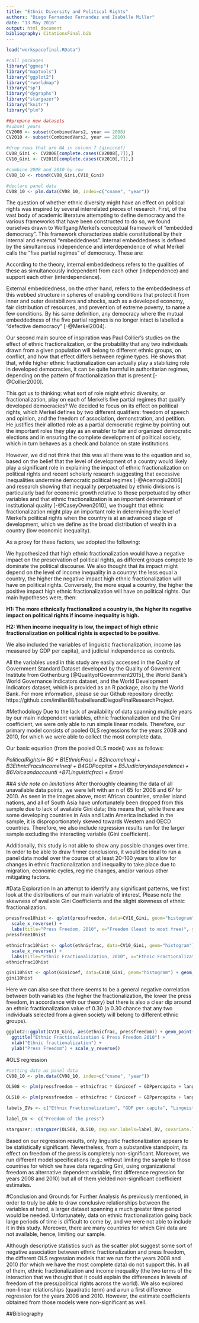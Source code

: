 ```yaml
---
title: "Ethnic Diversity and Political Rights"
authors: "Diego Fernandez Fernandez and Isabelle Miller"
date: "13 May 2016"
output: html_document
bibliography: CitationsFinal.bib
---
```



````r
load("workspacefinal.RData")

#call packages
library("ggmap")
library("maptools")
library("ggplot2")
library("rworldmap")
library("sp")
library("dygraphs")
library("stargazer")
library("knitr")
library("plm")

##prepare new datasets
#subset years
CV2008 <- subset(CombinedVars2, year == 2008)
CV2010 <- subset(CombinedVars2, year == 2010)

#drop rows that are NA in column 7 (ginicoef)
CV08_Gini <- CV2008[complete.cases(CV2008[,7]),]
CV10_Gini <- CV2010[complete.cases(CV2010[,7]),]

#combine 2008 and 2010 by row
CV08_10 <- rbind(CV08_Gini,CV10_Gini)

#declare panel data
CV08_10 <- plm.data(CV08_10, index=c("cname", "year"))

````

The question of whether ethnic diversity might have an effect on political rights was inspired by several interrelated pieces of research. First, of the vast body of academic literature attempting to define democracy and the various frameworks that have been constructed to do so, we found ourselves drawn to Wolfgang Merkel's conceptual framework of "embedded democracy". This framework characterizes stable constitutional by their internal and external "embeddedness". Internal embeddedness is defined by the simultaneous independence and interdependence of what Merkel calls the "five partial regimes" of democracy. These are: \itemize{
\item{a democratic electoral regime} 
\item{political rights of participation} 
\item{civil rights}
\item{horizontal accountability} 
\item{the effective power to govern by the democratically elected representatives} 
}

According to the theory, internal embeddedness refers to the qualities of these as simultaneously independent from each other (independence) and support each other (interdependence). 

External embeddedness, on the other hand, refers to the embeddedness of this webbed structure in spheres of enabling conditions that protect it from inner and outer destabilizers and shocks, such as a developed economy, fair distribution of resources, and prevention of extreme poverty, to name a few conditions. By his same definition, any democracy where the mutual embeddedness of the five partial regimes is no longer intact is labelled a "defective democracy" [-@Merkel2004].

Our second main source of inspiration was Paul Collier's studies on the effect of ethnic fractionalization, or the probability that any two individuals drawn from a given population will belong to different ethnic groups, on conflict, and how that effect differs between regime types. He shows that that, while higher ethnic fractionalization can actually play a stabilizing role in developed democracies, it can be quite harmful in authoritarian regimes, depending on the pattern of fractionalization that is present [-@Collier2000].

This got us to thinking: what sort of role might ethnic diversity, or fractionalization, play on each of Merkel's five partial regimes that qualify developed democracies? We decided to focus on its effect on political rights, which Merkel defines by two different qualifiers: freedom of speech and opinion, and the freedom of association, demonstration, and petition. He justifies their allotted role as a partial democratic regime by pointing out the important roles they play as an enabler to fair and organized democratic elections and in ensuring the complete development of political society, which in turn behaves as a check and balance on state institutions.

However, we did not think that this was all there was to the equation and so, based on the belief that the level of development of a country would likely play a significant role in explaining the impact of ethnic fractionalization on political rights and recent scholarly research suggesting that excessive inequalities undermine democratic political regimes [-@Acemoglu2006] and research showing that inequality perpetuated by ethnic divisions is particularly bad for economic growth relative to those perpetuated by other variables and  that ethnic fractionalization is an important determinant of institutional quality [-@CaseyOwen2010], we thought that ethnic fractionalization might play an important role in determining the level of Merkel's political rights when the country is at an advanced stage of development, which we define as the broad distribution of wealth in a country (low economic inequality). 

As a proxy for these factors, we adopted the following:\itemize{
\item{for political rights, Freedom House's freedom of the press indicator} 
\item{for ethnic diversity, Alesina et. al.'s ethnic fractionalization indicator} 
\item{and for inequality/level of development, the Gini coefficient}
}

We hypothesized that high ethnic fractionalization would have a negative impact on the preservation of political rights, as different groups compete to dominate the political discourse. We also thought that its impact might depend on the level of income inequality in a country: the less equal a country, the higher the negative impact high ethnic fractionalization will have on political rights. Conversely, the more equal a country, the higher the positive impact high ethnic fractionalization will have on political rights. Our main hypotheses were, then:

**H1: The more ethnically fractionalized a country is, the higher its negative impact on political rights if income inequality is high.**

**H2: When income inequality is low, the impact of high ethnic fractionalization on political rights is expected to be positive.**

We also included the variables of linguistic fractionalization, income (as measured by GDP per capita),  and judicial independence as controls.

All the variables used in this study are easily accessed in the Quality of Government Standard Dataset developed by the Quality of Government Institute from Gothenburg [@QualityofGovernment2015], the World Bank's World Governance Indicators dataset, and the World Development Indicators dataset, which is provided as an R package, also by the World Bank. For more information, please se our Github repository directly: https://github.com/imiller88/IsabelleandDiegosFinalResearchProject.

#Methodology
Due to the lack of availability of data spanning multiple years by our main independent variables, ethnic fractionalization and the Gini coefficient, we were only able to run simple linear models. Therefore, our primary model consists of pooled OLS regressions for the years 2008 and 2010, for which we were able to collect the most complete data. 

Our basic equation (from the pooled OLS model) was as follows:


*PoliticalRightsi= B0 + B1EthnicFraci + B2IncomeIneqi + B3EthnicFracxIncomeIneqi + B4GDPcapitai + B5Judiciaryindependencei + B6Voiceandaccounti +B7Linguisticfraci + Errori*

##*A side note on limitations*
After thoroughly cleaning the data of all unavailable data points, we were left with an n of 65 for 2008 and 67 for 2010. As seen in the images above, most African countries, smaller island nations, and all of South Asia have unfortunately been dropped from this sample due to lack of available Gini data; this means that, while there are some developing countries in Asia and Latin America included in the sample, it is disproportionately skewed towards Western and OECD countries. Therefore, we also include regression results run for the larger sample excluding the interacting variable (Gini coefficient).

Additionally, this study is not able to show any possible changes over time. In order to be able to draw firmer conclusions, it would be ideal to run a panel data model over the course of at least 20-100 years to allow for changes in ethnic fractionalization and inequality to take place due to migration, economic cycles, regime changes, and/or various other mitigating factors. 


#Data Exploration
In an attempt to identify any significant patterns, we first look at the distributions of our main variable of interest. Please note the skewness of available Gini Coefficients and the slight skewness of ethnic fractionalization.

````r

pressfree10hist <- qplot(pressfreedom, data=CV10_Gini, geom="histogram") + geom_histogram(aes(fill = ..count..)) +
  scale_x_reverse() +
  labs(title="Press Freedom, 2010", x="Freedom (least to most free)", y="Countries in sample")
pressfree10hist

ethnicfrac10hist <- qplot(ethnicfrac, data=CV10_Gini, geom="histogram") + geom_histogram(aes(fill = ..count..)) +
  scale_x_reverse() +
  labs(title="Ethnic Fractionalization, 2010", x="Ethnic Fractionalization, heterogenous to homogenous",       y="Countries in sample")
ethnicfrac10hist

gini10hist <- qplot(Ginicoef, data=CV10_Gini, geom="histogram") + geom_histogram(aes(fill = ..count..)) + labs(title="Distribution of Available Gini Coefficients for 2010", x="Inequality (low to high)", y="Frequency")
gini10hist
````


Here we can also see that there seems to be a general negative correlation between both variables (the higher the fractionalization, the lower the press freedom, in accordance with our theory) but there is also a clear dip around an ethnic fractionalization value of 0.30 (a 0.30 chance that any two individuals selected from a given society will belong to different ethnic groups). 


````r
ggplot2::ggplot(CV10_Gini, aes(ethnicfrac, pressfreedom)) + geom_point() + geom_smooth() + theme_bw() + 
  ggtitle("Ethnic Fractionalization & Press Freedom 2010") +
  xlab("Ethnic fractionalization") +
  ylab("Press Freedom") + scale_y_reverse()

````

#OLS regression
 
```r

#setting data as panel data
CV08_10 <- plm.data(CV08_10, index=c("cname", "year"))

OLS08 <- plm(pressfreedom ~ ethnicfrac * Ginicoef + GDPpercapita + langfrac + judindep, data = CV10_Gini, model="pooling", index=c("cname"))

OLS10 <- plm(pressfreedom ~ ethnicfrac * Ginicoef + GDPpercapita + langfrac + judindep, data = CV10_Gini, model="pooling", index=c("cname"))

labels_IVs <- c("Ethnic Fractionalization", "GDP per capita", "Linguistic Fractionalization", "Judicial Independence", ("Intercept"))

label_DV <- c("Freedom of the press")

stargazer::stargazer(OLS08, OLS10, dep.var.labels=label_DV, covariate.labels = labels_IVs, title = "Regression Results: Year 2008 (1) and Year 2010 (2)", digits = 2, type = "html", header = FALSE)


```

Based on our regression results, only linguistic fractionalization appears to be statistically significant. Nevertheless, from a substantive standpoint, its effect on freedom of the press is completely non-significant. Moreover, we run different model specifications (e.g.: without limiting the sample to those countries for which we have data regarding Gini, using organizational freedom as alternative dependent variable, first difference regression for years 2008 and 2010) but all of them yielded non-significant coefficient estimates. 

#Conclusion and Grounds for Further Analysis
As previously mentioned, in order to truly be able to draw conclusive relationships between the variables at hand, a larger dataset spanning a much greater time period would be needed. Unfortunately, data on ethnic fractionalization going back large periods of time is difficult to come by, and we were not able to include it in this study. Moreover, there are many countries for which Gini data are not available, hence, limiting our sample.

Although descriptive statistics such as the scatter plot suggest some sort of negative association between ethnic fractionalization and press freedom, the different OLS regression models that we run for the years 2008 and 2010 (for which we have the most complete data) do not support this. In all of them, ethnic fractionalization and income inequality (the two terms of the interaction that we thought that it could explain the differences in levels of freedom of the press/political rights across the world). We also explored non-linear relationships (quadratic term) and a run a first difference regression for the years 2008 and 2010. However, the estimate coefficients obtained from those models were non-significant as well.

\newpage

##Bibliography